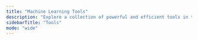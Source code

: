 ```yaml
---
title: "Machine Learning Tools"
description: "Explore a collection of powerful and efficient tools in the Machine Learning category to enhance your productivity and security."
sidebarTitle: "Tools"
mode: "wide"
---
```



<CardGroup cols={2}>

  <ToolCard
    cardTitle="eyeballer"
    description="Eyeballer is meant for large-scope network penetration tests where you need to find interesting targets from a huge set of web-based hosts. Go ahead and use your favorite screenshotting tool like normal (EyeWitness or GoWitness) and then run them through Eyeballer to tell you what's likely to contain vulnerabilities, and what isn't."
    iframeUrl="https://editor.staging.trickest.io/preview?workflow_url=https://trickest-public-workflow.s3.eu-central-1.amazonaws.com/50664d89-4316-4829-9044-e2a81bdd171e.json"
    href="/library/machine-learning/tools/eyeballer"
    category="Machine Learning"
  />

</CardGroup>